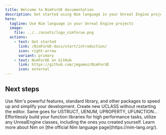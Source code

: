 ```yaml
---
title: Welcome to NimForUE documentation
description: Get started using Nim language in your Unreal Engine projects
hero:
  tagline: Use Nim language in your Unreal Engine projects
  image:
    file: ../../assets/logo_nimforue.png
  actions:
    - text: Get started
      link: /NimForUE-docs/start/introduction/
      icon: right-arrow
      variant: primary
    - text: NimForUE on GitHub
      link: https://github.com/jmgomez/NimForUE
      icon: external
---
```



## Next steps

<CardGrid stagger>
    <Card title="Use the power of Nim" icon="rocket">
        Use Nim's powerful features, standard library, and other packages to speed up and simplify your development.
    </Card>
	<Card title="Create new classes" icon="pencil">
		Create new UCLASS without restarting the editor.
        Same goes for USTRUCT, UENUM, UPROPERTY, UFUNCTION...
	</Card>
	<Card title="Use C++ and Blueprints" icon="puzzle">
		Effortlessly build your function libraries for high performance tasks, utilize any UnrealEngine classes, including the ones you created yourself.
	</Card>
	<Card title="Learn Nim language" icon="open-book">
		Learn more about Nim on [the official Nim language page](https://nim-lang.org/).
	</Card>
</CardGrid>
